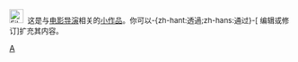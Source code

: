 <div class="notice metadata" id="stub" style="font-size: small;">[[File:Filmreel-icon.svg|25px]]&nbsp;&nbsp;这是与[[电影导演]]相关的[[Wikipedia:小作品|小作品]]。你可以-{zh-hant:透過;zh-hans:通过}-<span class="plainlinks">[{{fullurl:{{FULLPAGENAME}}|action=edit}} 编辑或修订]</span>扩充其内容。</div><noinclude>

<noinclude>
[[Category:电影导演小作品|{{PAGENAME}}]][[Category:娛樂人物小作品模板|A]]
</noinclude>